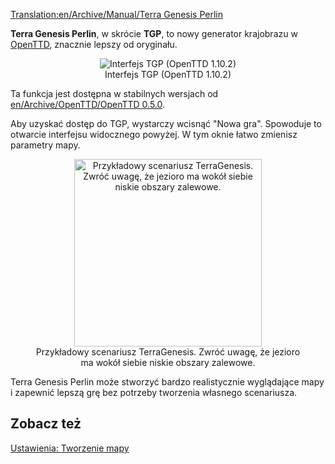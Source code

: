 [[Translation:en/Archive/Manual/Terra Genesis Perlin]]


'''Terra Genesis Perlin''', w skrócie '''TGP''', to nowy generator krajobrazu w [[pl/Manual/Main Page|OpenTTD]], znacznie lepszy od oryginału.
<center>[[File:pl/Terra.png|frame|center|Interfejs TGP (OpenTTD 1.10.2)]]</center>

Ta funkcja jest dostępna w stabilnych wersjach od [[en/Archive/OpenTTD/OpenTTD 0.5.0]].

Aby uzyskać dostęp do TGP, wystarczy wcisnąć "Nowa gra". Spowoduje to otwarcie interfejsu widocznego powyżej. W tym oknie łatwo zmienisz parametry mapy.

<center>[[File:en/TGP Example.png|thumb|300px|center|Przykładowy scenariusz TerraGenesis. Zwróć uwagę, że jezioro ma wokół siebie niskie obszary zalewowe.]]</center>

Terra Genesis Perlin może stworzyć bardzo realistycznie wyglądające mapy i zapewnić lepszą grę bez potrzeby tworzenia własnego scenariusza.

==Zobacz też==
[[pl/Ustawienia/Tworzenie mapy|Ustawienia: Tworzenie mapy]]